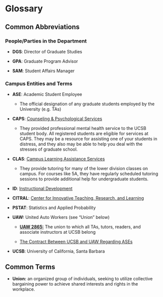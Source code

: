 # Glossary

## Common Abbreviations

### People/Parties in the Department

-   **DGS**: Director of Graduate Studies

-   **GPA**: Graduate Program Advisor

-   **SAM**: Student Affairs Manager

### Campus Entities and Terms

-   **ASE**: Academic Student Employee

    -   The official designation of any graduate students employed by the University (e.g. TAs)

-   **CAPS**: [Counseling & Psychological Services](https://caps.sa.ucsb.edu/)

    - They provided professional mental health service to  the UCSB student body. All registered students are eligible for services at CAPS. They may be a resource for assisting one of your students in distress, and they also may be able to help you deal with the stresses of graduate school.

-   **CLAS**: [Campus Learning Assistance Services](https://clas.sa.ucsb.edu/)

    -   They provide tutoring for many of the lower division classes on campus. For courses like 5A, they have regularly scheduled tutoring sessions to provide additional help for undergraduate students.
    
-   **ID**: [Instructional Development](https://id.ucsb.edu/)

-  **CITRAL**: [Center for Innovative Teaching, Research, and Learning](https://www.citral.ucsb.edu/)

-   **PSTAT**: Statistics and Applied Probability

-   **UAW:** United Auto Workers (see "Union" below)

    -   <a href="https://ucsbuaw.wordpress.com/" target="_blank">**UAW 2865:**</a> The union to which all TAs, tutors, readers, and associate instructors at UCSB belong

    -   <a href="https://ucnet.universityofcalifornia.edu/labor/bargaining-units/bx/contract.html" target="_blank">The Contract Between UCSB and UAW Regarding ASEs</a>

-   **UCSB**: University of California, Santa Barbara

## Common Terms

-   **Union:** an organized group of individuals, seeking to utilize collective bargaining power to achieve shared interests and rights in the workplace.
